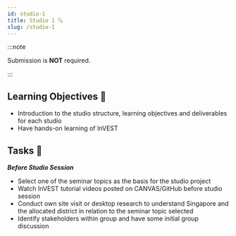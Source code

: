 ```yaml
---
id: studio-1
title: Studio 1 🔍
slug: /studio-1
---
```





<StudioType type="working"/>

:::note 

Submission is __NOT__ required. 

:::

## Learning Objectives 🎯

- Introduction to the studio structure, learning objectives and deliverables for each studio
- Have hands-on learning of InVEST

## Tasks 🔨
***Before Studio Session***
- Select one of the seminar topics as the basis for the studio project
- Watch InVEST tutorial videos posted on CANVAS/GitHub before studio session
- Conduct own site visit or desktop research to understand Singapore and the allocated district in relation to the seminar topic selected
- Identify stakeholders within group and have some initial group discussion


